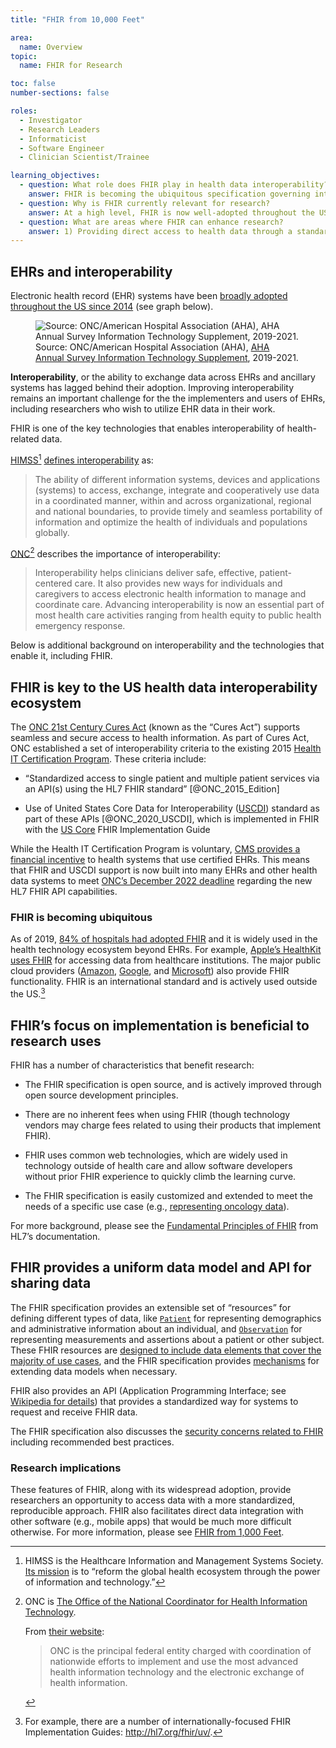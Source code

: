 ```yaml
---
title: "FHIR from 10,000 Feet"

area:
  name: Overview
topic:
  name: FHIR for Research

toc: false
number-sections: false

roles:
  - Investigator
  - Research Leaders
  - Informaticist
  - Software Engineer
  - Clinician Scientist/Trainee

learning_objectives:
  - question: What role does FHIR play in health data interoperability?
    answer: FHIR is becoming the ubiquitous specification governing interoperability of health systems. This is driven both by regulation in the US, and by FHIR's pragmatic implementation-first approach.
  - question: Why is FHIR currently relevant for research?
    answer: At a high level, FHIR is now well-adopted throughout the US healthcare system thanks to ONC and CMS rules. FHIR's openness, active development with an implementer-first approach, and extensibility make it a flexible tool for research.
  - question: What are areas where FHIR can enhance research?
    answer: 1) Providing direct access to health data through a standardized API that would otherwise have to be accessed with one-off analyst work, or through a more complex workflow.<br><br>2) Defining a data model for research that can be implemented using existing FHIR resources and API endpoints.
---
```


## EHRs and interoperability

Electronic health record (EHR) systems have been [broadly adopted throughout the US since 2014](https://www.healthit.gov/data/quickstats/national-trends-hospital-and-physician-adoption-electronic-health-records) (see graph below).

![Source: ONC/American Hospital Association (AHA), [AHA Annual Survey Information Technology Supplement](https://www.healthit.gov/data/quickstats/national-trends-hospital-and-physician-adoption-electronic-health-records), 2019-2021.](images/ehr_adoption.png){#fig-ehr-adoption fig-alt="Graph showing trend in hospital and physician EHR adoption form 2008 to 2021. Adoption is between 10 and 20% in 2008, rising to >70% in 2014."}

**Interoperability**, or the ability to exchange data across EHRs and ancillary systems has lagged behind their adoption. Improving interoperability remains an important challenge for the the implementers and users of EHRs, including researchers who wish to utilize EHR data in their work.

FHIR is one of the key technologies that enables interoperability of health-related data.

[HIMSS](https://www.himss.org/resources/interoperability-healthcare)[^1] [defines interoperability](https://www.himss.org/resources/interoperability-healthcare) as:

[^1]: HIMSS is the Healthcare Information and Management Systems Society. [Its mission](https://www.himss.org/who-we-are) is to "reform the global health ecosystem through the power of information and technology."

> The ability of different information systems, devices and applications (systems) to access, exchange, integrate and cooperatively use data in a coordinated manner, within and across organizational, regional and national boundaries, to provide timely and seamless portability of information and optimize the health of individuals and populations globally.

[ONC](https://www.healthit.gov/topic/interoperability)[^2] describes the importance of interoperability:

[^2]: ONC is [The Office of the National Coordinator for Health Information Technology](https://www.healthit.gov/topic/interoperability).

    From [their website](https://www.healthit.gov/topic/about-onc):

    > ONC is the principal federal entity charged with coordination of nationwide efforts to implement and use the most advanced health information technology and the electronic exchange of health information.

> Interoperability helps clinicians deliver safe, effective, patient-centered care. It also provides new ways for individuals and caregivers to access electronic health information to manage and coordinate care. Advancing interoperability is now an essential part of most health care activities ranging from health equity to public health emergency response.

Below is additional background on interoperability and the technologies that enable it, including FHIR.

## FHIR is key to the US health data interoperability ecosystem

The [ONC 21st Century Cures Act](https://www.nih.gov/research-training/medical-research-initiatives/cures) (known as the "Cures Act") supports seamless and secure access to health information. As part of Cures Act, ONC established a set of interoperability criteria to the existing 2015 [Health IT Certification Program](https://www.healthit.gov/topic/certification-ehrs/certification-health-it). These criteria include:

-   "Standardized access to single patient and multiple patient services via an API(s) using the HL7 FHIR standard" [@ONC_2015_Edition]

-   Use of United States Core Data for Interoperability ([USCDI](https://www.healthit.gov/isa/united-states-core-data-interoperability-uscdi)) standard as part of these APIs [@ONC_2020_USCDI], which is implemented in FHIR with the [US Core](https://www.hl7.org/fhir/us/core/) FHIR Implementation Guide

While the Health IT Certification Program is voluntary, [CMS provides a financial incentive](https://www.cms.gov/Regulations-and-Guidance/Legislation/EHRIncentivePrograms/Certification) to health systems that use certified EHRs. This means that FHIR and USCDI support is now built into many EHRs and other health data systems to meet [ONC's December 2022 deadline](https://www.healthit.gov/sites/default/files/2022-08/Highlighted_Regulatory_Dates_All.pdf) regarding the new HL7 FHIR API capabilities.

### FHIR is becoming ubiquitous

As of 2019, [84% of hospitals had adopted FHIR](https://www.healthit.gov/buzz-blog/health-it/the-heat-is-on-us-caught-fhir-in-2019) and it is widely used in the health technology ecosystem beyond EHRs. For example, [Apple's HealthKit uses FHIR](https://developer.apple.com/documentation/healthkit/samples/accessing_health_records) for accessing data from healthcare institutions. The major public cloud providers ([Amazon](https://aws.amazon.com/healthlake/), [Google](https://cloud.google.com/healthcare-api/docs/concepts/fhir), and [Microsoft](https://azure.microsoft.com/en-us/products/health-data-services)) also provide FHIR functionality. FHIR is an international standard and is actively used outside the US.[^3]

[^3]: For example, there are a number of internationally-focused FHIR Implementation Guides: <http://hl7.org/fhir/uv/>.

## FHIR's focus on implementation is beneficial to research uses

FHIR has a number of characteristics that benefit research:

-   The FHIR specification is open source, and is actively improved through open source development principles.

-   There are no inherent fees when using FHIR (though technology vendors may charge fees related to using their products that implement FHIR).

-   FHIR uses common web technologies, which are widely used in technology outside of health care and allow software developers without prior FHIR experience to quickly climb the learning curve.

-   The FHIR specification is easily customized and extended to meet the needs of a specific use case (e.g., [representing oncology data](https://hl7.org/fhir/us/mcode/)).

For more background, please see the [Fundamental Principles of FHIR](https://confluence.hl7.org/display/FHIR/Fundamental+Principles+of+FHIR) from HL7's documentation.

## FHIR provides a uniform data model and API for sharing data

The FHIR specification provides an extensible set of "resources" for defining different types of data, like [`Patient`](https://www.hl7.org/fhir/patient.html) for representing demographics and administrative information about an individual, and [`Observation`](https://www.hl7.org/fhir/observation.html) for representing measurements and assertions about a patient or other subject. These FHIR resources are [designed to include data elements that cover the majority of use cases](http://www.healthintersections.com.au/?p=1924), and the FHIR specification provides [mechanisms](https://www.hl7.org/fhir/extensibility.html) for extending data models when necessary.

FHIR also provides an API (Application Programming Interface; see [Wikipedia for details](https://en.wikipedia.org/wiki/API)) that provides a standardized way for systems to request and receive FHIR data.

The FHIR specification also discusses the [security concerns related to FHIR](https://www.hl7.org/fhir/security.html) including recommended best practices.

### Research implications

These features of FHIR, along with its widespread adoption, provide researchers an opportunity to access data with a more standardized, reproducible approach. FHIR also facilitates direct data integration with other software (e.g., mobile apps) that would be much more difficult otherwise. For more information, please see [FHIR from 1,000 Feet](../10-intro--intro-part-2-how-fhir-works/).
